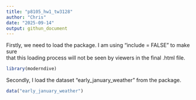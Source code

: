 ```yaml
---
title: "p8105_hw1_tw3128"
author: "Chris"
date: "2025-09-14"
output: githun_document
---
```



Firstly, we need to load the package. I am using "include = FALSE" to make sure\
that this loading process will not be seen by viewers in the final .html file.

```r
library(moderndive)
```

Secondly, I load the dataset "early_january_weather" from the package.

```r
data("early_january_weather")
```
































